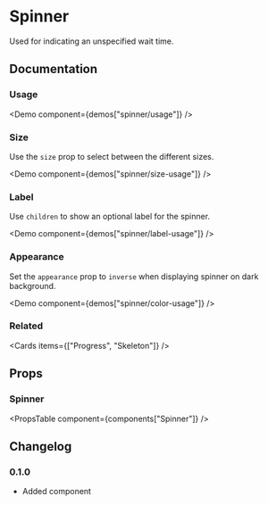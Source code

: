 
# Spinner

Used for indicating an unspecified wait time.

## Documentation

### Usage

<Demo component={demos["spinner/usage"]} />

### Size

Use the `size` prop to select between the different sizes.

<Demo component={demos["spinner/size-usage"]} />

### Label

Use `children` to show an optional label for the spinner.

<Demo component={demos["spinner/label-usage"]} />

### Appearance

Set the `appearance` prop to `inverse` when displaying spinner on dark background.

<Demo component={demos["spinner/color-usage"]} />

### Related

<Cards items={["Progress", "Skeleton"]} />

## Props

### Spinner

<PropsTable component={components["Spinner"]} />

## Changelog

### 0.1.0

- Added component
